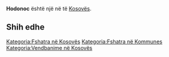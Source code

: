 {{Fshat në 
 | Emri                = Hodonoc
 | EmriAlt                = 
 | NAME_SHORT_FORM=      
 | NAME_GENERIC=      
 | NAME_SORT_NAME_RO=      HODONOC
 | FULL_NAME_RO = Hodonoc
 | FULL_NAME_ND_RO=Hodonoc
 | SORT_NAME_RG=HODONOC
 | FULL_NAME_RG=Hodonoc
 | FULL_NAME_ND_RG=Hodonoc
 | SRP_NAME_SHORT_FORM=      
 | SRP_NAME_GENERIC=      
 | SRP_NAME_SORT_NAME_RO=      
 | SRP_FULL_NAME_RO = 
 | SRP_FULL_NAME_ND_RO=
 | SRP_SORT_NAME_RG=
 | SRP_FULL_NAME_RG=
 | SRP_FULL_NAME_ND_RG=
 | Emri (Rasa dhanore) = 
 | Figura              = 
 | Shteti              = Kosovo
 | Komuna              = 
 | Kodi postar         = 
 | Sipërfaqja          = 

 | Popullsia           = 

 | Regj. i popullsisë  = 
 | Dend. e popullsisë  = 
 | Faqja zyrtare       = 
 <!--- Koordinatat ----> 
 | Gjerësia            = 42.536944
 | Gjatësia            = 21.679444
 | Lartësia            = 
}}
'''Hodonoc''' është një [[]] në [[]] të [[Kosovës]].

<!-- == Gjeografia == -->
<!-- == Historia == -->
<!-- == Demografia == -->
== Shih edhe ==
{{Komuna }}
{{Kosovo-Administrata-Cung}}

[[Kategoria:Fshatra në Kosovës]]
[[Kategoria:Fshatra në Kommunes ]]
[[Kategoria:Vendbanime në Kosovës]]